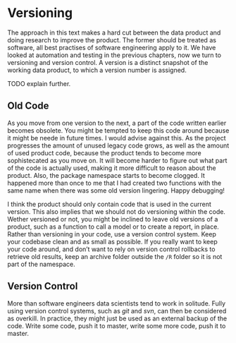 # Versioning

The approach in this text makes a hard cut between the data product and doing research to improve the product.
The former should be treated as software, all best practises of software engineering apply to it.
We have looked at automation and testing in the previous chapters, now we turn to versioning and version control.
A version is a distinct snapshot of the working data product, to which a version number is assigned.

TODO explain further.

## Old Code

As you move from one version to the next, a part of the code written earlier becomes obsolete.
You might be tempted to keep this code around because it might be neede in future times.
I would advise against this.
As the project progresses the amount of unused legacy code grows, as well as the amount of used product code, because the product tends to become more sophistecated as you move on.
It will become harder to figure out what part of the code is actually used, making it more difficult to reason about the product.
Also, the package namespace starts to become clogged.
It happened more than once to me that I had created two functions with the same name when there was some old version lingering.
Happy debugging!

I think the product should only contain code that is used in the current version. 
This also implies that we should not do versioning within the code.
Wether versioned or not, you might be inclined to leave old versions of a product, such as a function to call a model or to create a report, in place.
Rather than versioning in your code, use a version control system.
Keep your codebase clean and as small as possible.
If you really want to keep your code around, and don't want to rely on version control rollbacks to retrieve old results, keep an archive folder outside the `/R` folder so it is not part of the namespace.

## Version Control

More than software engineers data scientists tend to work in solitude.
Fully using version control systems, such as *git* and *svn*, can then be considered as overkill.
In practice, they might just be used as an external backup of the code.
Write some code, push it to master, write some more code, push it to master.
